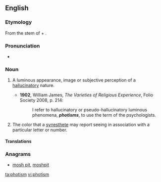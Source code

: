 ==English==
===Etymology===
From the stem of {{etyl|grc|en}} {{term|φῶς||light|lang=grc}} + {{term|-ism}}.

===Pronunciation===
*{{a|UK}} {{IPA|/ˈfəʊtɪzəm/|lang=en}}

===Noun===
{{en-noun}}

# {{context|psychology|lang=en}} A luminous appearance, image or subjective perception of a [[hallucinatory]] nature.
#*'''1902''', William James, ''The Varieties of Religious Experience'', Folio Society 2008, p. 214:
#*:I refer to hallucinatory or pseudo-hallucinatory luminous phenomena, '''''photisms''''', to use the term of the psychologists.
# The color that a [[synesthete]] may report seeing in association with a particular letter or number.

====Translations====
{{trans-top|luminous appearance, image or subjective perception of a hallucinatory nature}}
{{trans-mid}}
{{trans-bottom}}

{{trans-top|color that a synesthete may report seeing in association with a particular letter or number}}
{{trans-mid}}
{{trans-bottom}}

===Anagrams===
* [[mosh pit#English|mosh pit]], [[moshpit#English|moshpit]]

[[ta:photism]]
[[vi:photism]]